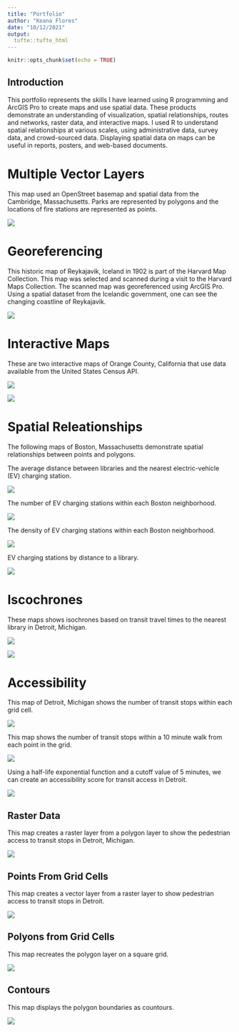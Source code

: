 ---
title: "Portfolio"
author: "Keana Flores"
date: "10/12/2021"
output: 
  tufte::tufte_html
---

```{r setup, include=FALSE}
knitr::opts_chunk$set(echo = TRUE)
```

## Introduction

This portfolio represents the skills I have learned using R programming and ArcGIS Pro to create maps and use spatial data. These products demonstrate an understanding of visualization, spatial relationships, routes and networks, raster data, and interactive maps. I used R to understand spatial relationships at various scales, using administrative data, survey data, and crowd-sourced data. Displaying spatial data on maps can be useful in reports, posters, and web-based documents. 


# Multiple Vector Layers

This map used an OpenStreet basemap and spatial data from the Cambridge, Massachusetts. Parks are represented by polygons and the locations of fire stations are represented as points. 

[![](fullsize/FireParks2.jpg)](https://keanaflores27.github.io/portfolio//fullsize/FireParks2.jpg){target="_blank"}

# Georeferencing

This historic map of Reykajavik, Iceland in 1902 is part of the Harvard Map Collection. This map was selected and scanned during a visit to the Harvard Maps Collection. The scanned map was georeferenced using ArcGIS Pro. Using a spatial dataset from the Icelandic government, one can see the changing coastline of Reykajavik. 

[![](fullsize/Reyk.jpg)](https://keanaflores27.github.io/portfolio//fullsize/Reyk.jpg){target="_blank"}


# Interactive Maps

These are two interactive maps of Orange County, California that use data available from the United States Census API. 

[![](fullsize/Interactive1.jpg)](https://keanaflores27.github.io/interactive/inter_black.html){target="_blank"}

[![](fullsize/Interactive2.jpg)](https://keanaflores27.github.io/interactive/health_children.html){target="_blank"}


# Spatial Releationships

The following maps of Boston, Massachusetts demonstrate spatial relationships between points and polygons. 

The average distance between libraries and the nearest electric-vehicle (EV) charging station.

[![](fullsize/average.jpg)](https://keanaflores27.github.io/portfolio/fullsize/average.jpg){target="_blank"}

The number of EV charging stations within each Boston neighborhood.

[![](fullsize/ChargingStations2.jpeg)](https://keanaflores27.github.io/portfolio/fullsize/ChargingStations2.jpeg){target="_blank"}

The density of EV charging stations within each Boston neighborhood.

[![](fullsize/Density.jpeg)](https://keanaflores27.github.io/portfolio/fullsize/Density.jpeg){target="_blank"}

EV charging stations by distance to a library.

[![](fullsize/ChargingStations.jpeg)](https://keanaflores27.github.io/portfolio/fullsize/ChargingStations.jpeg){target="_blank"}


# Iscochrones

These maps shows isochrones based on transit travel times to the nearest library in Detroit, Michigan.

[![](fullsize/Walk.jpg)](https://keanaflores27.github.io/portfolio/fullsize/Walk.jpg){target="_blank"}

[![](fullsize/Walk2.jpg)](https://keanaflores27.github.io/portfolio/fullsize/Walk2.jpg){target="_blank"}


# Accessibility

This map of Detroit, Michigan shows the number of transit stops within each grid cell.

[![](fullsize/TransitStops.jpg)](https://keanaflores27.github.io/portfolio/fullsize/TransitStops.jpg){target="_blank"}

This map shows the number of transit stops within a 10 minute walk from each point in the grid. 

[![](fullsize/TransitStops2.jpg)](https://keanaflores27.github.io/portfolio/fullsize/TransitStops2.jpg){target="_blank"}


Using a half-life exponential function and a cutoff value of 5 minutes, we can create an accessibility score for transit access in Detroit. 

[![](fullsize/Accessibility.jpg)](https://keanaflores27.github.io/portfolio/fullsize/Accessibility.jpg){target="_blank"}

## Raster Data

This map creates a raster layer from a polygon layer to show the pedestrian access to transit stops in Detroit, Michigan.

[![](fullsize/PedStops.jpg)](https://keanaflores27.github.io/portfolio/fullsize/PedStops.jpg){target="_blank"}

## Points From Grid Cells

This map creates a vector layer from a raster layer to show pedestrian access to transit stops in Detroit.

[![](fullsize/PedAccess.jpg)](https://keanaflores27.github.io/portfolio/fullsize/PedAccess.jpg){target="_blank"}

## Polyons from Grid Cells

This map recreates the polygon layer on a square grid. 

[![](fullsize/PedAccess2.jpg)](https://keanaflores27.github.io/portfolio/fullsize/PedAccess2.jpg){target="_blank"}

## Contours

This map displays the polygon boundaries as countours. 

[![](fullsize/PedAccess3.jpg)](https://keanaflores27.github.io/portfolio/fullsize/PedAccess3.jpg){target="_blank"}

